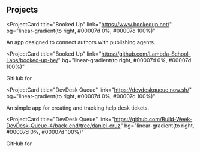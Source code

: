 ## Projects

<ProjectCard
  title="Booked Up"
  link="https://www.bookedup.net/"
  bg="linear-gradient(to right, #00007d 0%, #00007d 100%)"
>
  An app designed to connect authors with publishing agents.
</ProjectCard>

<ProjectCard
  title="Booked Up"
  link="https://github.com/Lambda-School-Labs/booked-up-be/"
  bg="linear-gradient(to right, #00007d 0%, #00007d 100%)"
>
  GitHub for
</ProjectCard>

<ProjectCard
  title="DevDesk Queue"
  link="https://devdeskqueue.now.sh/"
  bg="linear-gradient(to right, #00007d 0%, #00007d 100%)"
>
  An simple app for creating and tracking help desk tickets.
</ProjectCard>

<ProjectCard
  title="DevDesk Queue"
  link="https://github.com/Build-Week-DevDesk-Queue-4/back-end/tree/daniel-cruz"
  bg="linear-gradient(to right, #00007d 0%, #00007d 100%)"
>
  GitHub for
</ProjectCard>
